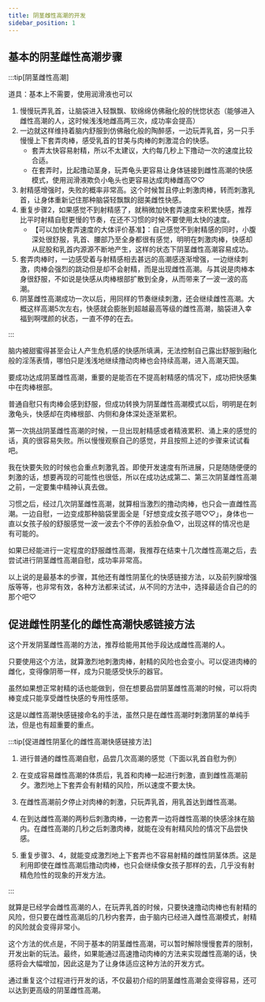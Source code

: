 ```yaml
---
title: 阴茎雌性高潮的开发
sidebar_position: 1
---
```


## 基本的阴茎雌性高潮步骤

:::tip[阴茎雌性高潮]

道具：基本上不需要，使用润滑液也可以

1. 慢慢玩弄乳首，让脑袋进入轻飘飘、软绵绵仿佛融化般的恍惚状态（能够进入雌性高潮的人，这时候浅浅地雌高两三次，成功率会提高）
2. 一边就这样维持着脑内舒服到仿佛融化般的陶醉感，一边玩弄乳首，另一只手慢慢上下套弄肉棒，感受乳首的甘美与肉棒的刺激混合的快感。
   - 套弄太快容易射精，所以不太建议，大约每几秒上下撸动一次的速度比较合适。
   - 在套弄时，比起撸动茎身，玩弄龟头更容易让身体链接到雌性高潮的快感模式，使用润滑液欺负小龟头也更容易达成肉棒雌高♡♡
3. 射精感增强时，失败的概率非常高。这个时候暂且停止刺激肉棒，转而刺激乳首，让身体重新记住那种脑袋轻飘飘的甜美雌性快感。
4. 重复步骤2，如果感觉不到射精感了，就稍微加快套弄速度来积累快感，推荐比平时射精自慰更慢的节奏，在还不习惯的时候不要使用太快的速度。
   -  【可以加快套弄速度的大体评价基准】：自己感觉不到射精感的同时，小腹深处很舒服，乳首、腰部乃至全身都很有感觉，明明在刺激肉棒，快感却从屁股和乳首内源源不断地产生，这样的状态下阴茎雌性高潮容易成功。
5. 套弄肉棒时，一边感受着与射精感相去甚远的高潮感逐渐增强，一边继续刺激，肉棒会强烈的跳动但是却不会射精，而是出现雌性高潮。与其说是肉棒本身很舒服，不如说是快感从肉棒根部扩散到全身，从而带来了一波一波的高潮。
6. 阴茎雌性高潮成功一次以后，用同样的节奏继续刺激，还会继续雌性高潮。大概这样高潮5次左右，快感就会膨胀到超越最高等级的雌性高潮，脑袋进入幸福到啊嘿颜的状态，一直不停的在去。

:::

脑内被甜蜜得甚至会让人产生危机感的快感所填满，无法控制自己露出舒服到融化般的淫荡表情，哪怕只是浅浅地继续撸动肉棒也会持续高潮，进入高潮天国。


要成功达成阴茎雌性高潮，重要的是能否在不提高射精感的情况下，成功把快感集中在肉棒根部。

普通自慰只有肉棒会感到舒服，但成功转换为阴茎雌性高潮模式以后，明明是在刺激龟头，快感却在肉棒根部、内侧和身体深处逐渐累积。

第一次挑战阴茎雌性高潮的时候，一旦出现射精感或者精液累积、涌上来的感觉的话，真的很容易失败。所以慢慢观察自己的感觉，并且按照上述的步骤来试试看吧。

我在快要失败的时候也会重点刺激乳首。即使开发速度有所进展，只是随随便便的刺激的话，想要再现的可能性也很低，所以在成功达成第二、第三次阴茎雌性高潮之前，一定要集中精神认真去做。

习惯之后，经过几次阴茎雌性高潮，就算相当激烈的撸动肉棒，也只会一直雌性高潮。一边自慰，一边变成那种脑袋里面全是「好想变成女孩子嗯♡♡」，身体也一直以女孩子般的舒服感觉一波一波去个不停的丢脸杂鱼♡，出现这样的情况也是有可能的。

如果已经能进行一定程度的舒服雌性高潮，我推荐在结束十几次雌性高潮之后，去尝试进行阴茎雌性高潮自慰，成功率非常高。

以上说的是最基本的步骤，其他还有雌性阴茎化的快感链接方法，以及前列腺增强版等等，也非常有效，各种方法都来试试，从不同的方法中，选择最适合自己的的那个吧♡

## 促进雌性阴茎化的雌性高潮快感链接方法

这个开发阴茎雌性高潮的方法，推荐给能用其他手段达成雌性高潮的人。

只要使用这个方法，就算激烈地刺激肉棒，射精的风险也会变小。可以促进肉棒的雌化，变得像阴蒂一样，成为只能感受快乐的器官。

虽然如果想正常射精的话也能做到，但在想要品尝阴茎雌性高潮的时候，可以将肉棒变成只能享受雌性快感的专用性感带。

这是以雌性高潮快感链接命名的手法，虽然只是在雌性高潮时刺激阴茎的单纯手法，但是也有超重要的重点。

:::tip[促进雌性阴茎化的雌性高潮快感链接方法]

1. 进行普通的雌性高潮自慰，品尝几次高潮的感觉（下面以乳首自慰为例）

2. 在变成容易雌性高潮的体质后，乳首和肉棒一起进行刺激，直到雌性高潮前夕。激烈地上下套弄会有射精的风险，所以速度不要太快。

3. 在雌性高潮前夕停止对肉棒的刺激，只玩弄乳首，用乳首达到雌性高潮。

4. 在到达雌性高潮的两秒后刺激肉棒，一边套弄一边将雌性高潮的快感涂抹在脑内。在雌性高潮的几秒之后刺激肉棒，就能在没有射精风险的情况下品尝快感。

5. 重复步骤3、4，就能变成激烈地上下套弄也不容易射精的雌性阴茎体质。这是利用即使在雌性高潮后撸动肉棒，也只会继续像女孩子那样的去，几乎没有射精危险性的现象的开发方法。

:::

就算是已经学会雌性高潮的人，在玩弄乳首的时候，只要快速撸动肉棒也有射精的风险，但只要在雌性高潮后的几秒内套弄，由于脑内已经进入雌性高潮模式，射精的风险就会变得非常小。

这个方法的优点是，不同于基本的阴茎雌性高潮，可以暂时解除慢慢套弄的限制，开发出新的玩法。最终，如果能通过高速撸动肉棒的方法来实现雌性高潮的话，快感将会大幅增加，因此这是为了让身体适应这种方法的开发方式。

通过重复这个过程进行开发的话，不仅最初介绍的阴茎雌性高潮会变得容易，还可以达到更高级的阴茎雌性高潮。